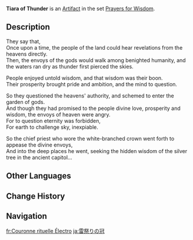 {{Artifact Infobox
|image = Item Tiara of Thunder.png
|set   = Prayers for Wisdom
|piece = Circlet of Logos
}}
{{Description|A tiara worn by those tasked with offering sacrifices in ancient times. Because it harkened the call of thunder year in and year out, it possesses remarkable resistance.}}
'''Tiara of Thunder''' is an [[Artifact]] in the set [[Prayers for Wisdom]].

==Description==
They say that,<br />Once upon a time, the people of the land could hear revelations from the heavens directly.<br />Then, the envoys of the gods would walk among benighted humanity, and the waters ran dry as thunder first pierced the skies.

People enjoyed untold wisdom, and that wisdom was their boon.<br />Their prosperity brought pride and ambition, and the mind to question.

So they questioned the heavens' authority, and schemed to enter the garden of gods.<br />And though they had promised to the people divine love, prosperity and wisdom, the envoys of heaven were angry.<br />For to question eternity was forbidden,<br />For earth to challenge sky, inexpiable.

So the chief priest who wore the white-branched crown went forth to appease the divine envoys,<br />And into the deep places he went, seeking the hidden wisdom of the silver tree in the ancient capitol...

==Other Languages==
{{Other Languages
|en      = Tiara of Thunder
|zhs     = 祭雷礼冠
|zhs_rm  = Jì Léi Lǐ Guān
|zht     = 祭雷禮冠
|zht_rm  = Jì Léi Lǐ Guān
|zh_tl   = Thunder Sacrifice Ritual Crown
|ja      = 雷祭りの冠
|ja_rm   = Kaminari Matsuri no Kanmuri
|ja_tl   = Thunder Ritual Crown
|ko      = 제뢰의 관
|ko_rm   = Jeroe-ui Gwan
|ko_tl   = Crown of Thunder Ritual
|es      = Diadema del Trueno
|es_tl   = Thunder Diadem
|fr      = Couronne rituelle Électro
|fr_tl   = Electro Ritual Crown
|ru      = Тиара грома
|ru_tl   = Tiara of Thunder
|th      = Tiara of Thunder
|vi      = Nón Tế Lôi
|vi_tl   = 
|de      = Blitzopferdiadem
|de_tl   = Lightning Offering Diadem
|id      = Tiara of Thunder
|pt      = Coroa do Ritual Electro
|pt_tl   = 
|tr      = Yıldırım Tacı
|tr_tl   = 
|it      = Tiara dei tuoni
|it_tl   = 
}}

==Change History==
{{Change History|1.0}}

==Navigation==
{{Artifact Set Navbox|Prayers for Wisdom}}

[[fr:Couronne rituelle Électro]]
[[ja:雷祭りの冠]]